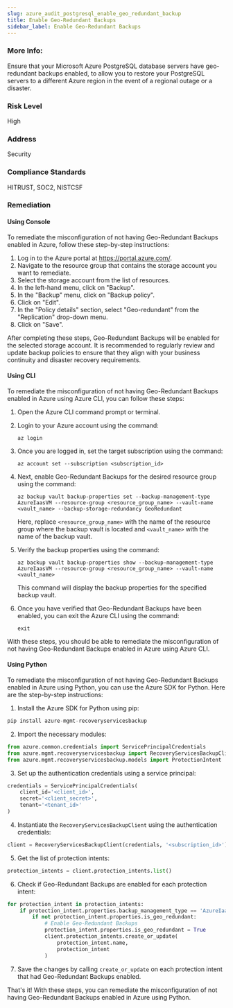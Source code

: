 ```yaml
---
slug: azure_audit_postgresql_enable_geo_redundant_backup
title: Enable Geo-Redundant Backups
sidebar_label: Enable Geo-Redundant Backups
---
```


### More Info:

Ensure that your Microsoft Azure PostgreSQL database servers have geo-redundant backups enabled, to allow you to restore your PostgreSQL servers to a different Azure region in the event of a regional outage or a disaster.

### Risk Level

High

### Address

Security

### Compliance Standards

HITRUST, SOC2, NISTCSF
### Remediation

#### Using Console

To remediate the misconfiguration of not having Geo-Redundant Backups enabled in Azure, follow these step-by-step instructions:

1. Log in to the Azure portal at https://portal.azure.com/.
2. Navigate to the resource group that contains the storage account you want to remediate.
3. Select the storage account from the list of resources.
4. In the left-hand menu, click on "Backup".
5. In the "Backup" menu, click on "Backup policy".
6. Click on "Edit".
7. In the "Policy details" section, select "Geo-redundant" from the "Replication" drop-down menu.
8. Click on "Save".

After completing these steps, Geo-Redundant Backups will be enabled for the selected storage account. It is recommended to regularly review and update backup policies to ensure that they align with your business continuity and disaster recovery requirements.

#### Using CLI

To remediate the misconfiguration of not having Geo-Redundant Backups enabled in Azure using Azure CLI, you can follow these steps:

1. Open the Azure CLI command prompt or terminal.

2. Login to your Azure account using the command: 

   ```
   az login
   ```

3. Once you are logged in, set the target subscription using the command:

   ```
   az account set --subscription <subscription_id>
   ```

4. Next, enable Geo-Redundant Backups for the desired resource group using the command:

   ```
   az backup vault backup-properties set --backup-management-type AzureIaasVM --resource-group <resource_group_name> --vault-name <vault_name> --backup-storage-redundancy GeoRedundant
   ```

   Here, replace `<resource_group_name>` with the name of the resource group where the backup vault is located and `<vault_name>` with the name of the backup vault.

5. Verify the backup properties using the command:

   ```
   az backup vault backup-properties show --backup-management-type AzureIaasVM --resource-group <resource_group_name> --vault-name <vault_name>
   ```

   This command will display the backup properties for the specified backup vault.

6. Once you have verified that Geo-Redundant Backups have been enabled, you can exit the Azure CLI using the command:

   ```
   exit
   ```

With these steps, you should be able to remediate the misconfiguration of not having Geo-Redundant Backups enabled in Azure using Azure CLI.

#### Using Python

To remediate the misconfiguration of not having Geo-Redundant Backups enabled in Azure using Python, you can use the Azure SDK for Python. Here are the step-by-step instructions:

1. Install the Azure SDK for Python using pip:

```python
pip install azure-mgmt-recoveryservicesbackup
```

2. Import the necessary modules:

```python
from azure.common.credentials import ServicePrincipalCredentials
from azure.mgmt.recoveryservicesbackup import RecoveryServicesBackupClient
from azure.mgmt.recoveryservicesbackup.models import ProtectionIntent
```

3. Set up the authentication credentials using a service principal:

```python
credentials = ServicePrincipalCredentials(
    client_id='<client_id>',
    secret='<client_secret>',
    tenant='<tenant_id>'
)
```

4. Instantiate the `RecoveryServicesBackupClient` using the authentication credentials:

```python
client = RecoveryServicesBackupClient(credentials, '<subscription_id>')
```

5. Get the list of protection intents:

```python
protection_intents = client.protection_intents.list()
```

6. Check if Geo-Redundant Backups are enabled for each protection intent:

```python
for protection_intent in protection_intents:
    if protection_intent.properties.backup_management_type == 'AzureIaasVM':
        if not protection_intent.properties.is_geo_redundant:
            # Enable Geo-Redundant Backups
            protection_intent.properties.is_geo_redundant = True
            client.protection_intents.create_or_update(
                protection_intent.name,
                protection_intent
            )
```

7. Save the changes by calling `create_or_update` on each protection intent that had Geo-Redundant Backups enabled.

That's it! With these steps, you can remediate the misconfiguration of not having Geo-Redundant Backups enabled in Azure using Python.



